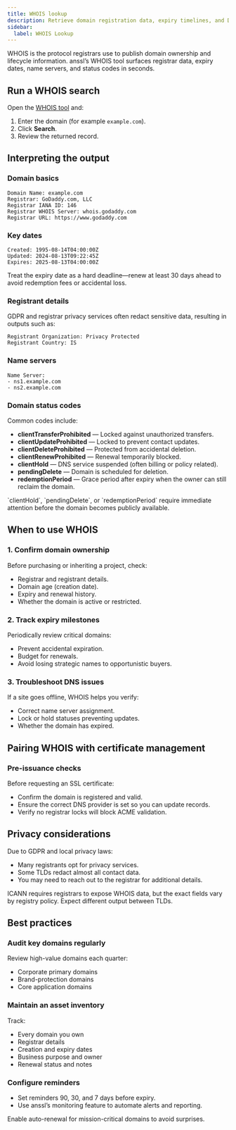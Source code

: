 ```yaml
---
title: WHOIS lookup
description: Retrieve domain registration data, expiry timelines, and DNS configuration details.
sidebar:
  label: WHOIS Lookup
---
```



WHOIS is the protocol registrars use to publish domain ownership and lifecycle information. anssl’s WHOIS tool surfaces registrar data, expiry dates, name servers, and status codes in seconds.

## Run a WHOIS search

Open the [WHOIS tool](https://anssl.cn/console/tools/whois) and:

1. Enter the domain (for example `example.com`).  
2. Click **Search**.  
3. Review the returned record.

## Interpreting the output

### Domain basics

```
Domain Name: example.com
Registrar: GoDaddy.com, LLC
Registrar IANA ID: 146
Registrar WHOIS Server: whois.godaddy.com
Registrar URL: https://www.godaddy.com
```

### Key dates

```
Created: 1995-08-14T04:00:00Z
Updated: 2024-08-13T09:22:45Z
Expires: 2025-08-13T04:00:00Z
```

<Aside type="tip">
  Treat the expiry date as a hard deadline—renew at least 30 days ahead to avoid redemption fees or accidental loss.
</Aside>

### Registrant details

GDPR and registrar privacy services often redact sensitive data, resulting in outputs such as:

```
Registrant Organization: Privacy Protected
Registrant Country: IS
```

### Name servers

```
Name Server:
- ns1.example.com
- ns2.example.com
```

### Domain status codes

Common codes include:

- **clientTransferProhibited** — Locked against unauthorized transfers.  
- **clientUpdateProhibited** — Locked to prevent contact updates.  
- **clientDeleteProhibited** — Protected from accidental deletion.  
- **clientRenewProhibited** — Renewal temporarily blocked.  
- **clientHold** — DNS service suspended (often billing or policy related).  
- **pendingDelete** — Domain is scheduled for deletion.  
- **redemptionPeriod** — Grace period after expiry when the owner can still reclaim the domain.

<Aside type="caution">
  `clientHold`, `pendingDelete`, or `redemptionPeriod` require immediate attention before the domain becomes publicly available.
</Aside>

## When to use WHOIS

### 1. Confirm domain ownership

Before purchasing or inheriting a project, check:

- Registrar and registrant details.  
- Domain age (creation date).  
- Expiry and renewal history.  
- Whether the domain is active or restricted.

### 2. Track expiry milestones

Periodically review critical domains:

- Prevent accidental expiration.  
- Budget for renewals.  
- Avoid losing strategic names to opportunistic buyers.

### 3. Troubleshoot DNS issues

If a site goes offline, WHOIS helps you verify:

- Correct name server assignment.  
- Lock or hold statuses preventing updates.  
- Whether the domain has expired.

## Pairing WHOIS with certificate management

### Pre-issuance checks

Before requesting an SSL certificate:

- Confirm the domain is registered and valid.  
- Ensure the correct DNS provider is set so you can update records.  
- Verify no registrar locks will block ACME validation.

## Privacy considerations

Due to GDPR and local privacy laws:

- Many registrants opt for privacy services.  
- Some TLDs redact almost all contact data.  
- You may need to reach out to the registrar for additional details.

<Aside type="note">
  ICANN requires registrars to expose WHOIS data, but the exact fields vary by registry policy. Expect different output between TLDs.
</Aside>

## Best practices

### Audit key domains regularly

Review high-value domains each quarter:

- Corporate primary domains  
- Brand-protection domains  
- Core application domains

### Maintain an asset inventory

Track:

- Every domain you own  
- Registrar details  
- Creation and expiry dates  
- Business purpose and owner  
- Renewal status and notes

### Configure reminders

- Set reminders 90, 30, and 7 days before expiry.  
- Use anssl’s monitoring feature to automate alerts and reporting.

<Aside type="tip">
  Enable auto-renewal for mission-critical domains to avoid surprises.
</Aside>
